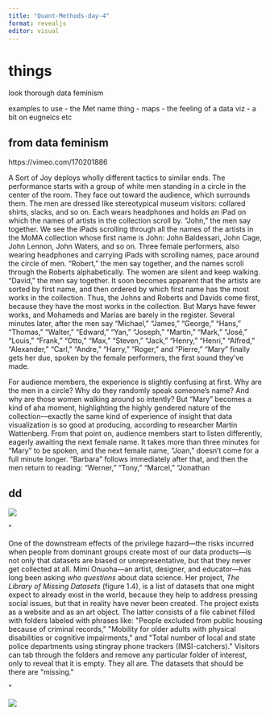 ```yaml
---
title: "Quant-Methods-day-4"
format: revealjs
editor: visual
---
```


# things

look thorough data feminism

examples to use - the Met name thing - maps - the feeling of a data viz - a bit on eugneics etc

## from data feminism

https://vimeo.com/170201886

::: notes
A Sort of Joy deploys wholly different tactics to similar ends. The performance starts with a group of white men standing in a circle in the center of the room. They face out toward the audience, which surrounds them. The men are dressed like stereotypical museum visitors: collared shirts, slacks, and so on. Each wears headphones and holds an iPad on which the names of artists in the collection scroll by. "John," the men say together. We see the iPads scrolling through all the names of the artists in the MoMA collection whose first name is John: John Baldessari, John Cage, John Lennon, John Waters, and so on. Three female performers, also wearing headphones and carrying iPads with scrolling names, pace around the circle of men. "Robert," the men say together, and the names scroll through the Roberts alphabetically. The women are silent and keep walking. "David," the men say together. It soon becomes apparent that the artists are sorted by first name, and then ordered by which first name has the most works in the collection. Thus, the Johns and Roberts and Davids come first, because they have the most works in the collection. But Marys have fewer works, and Mohameds and Marías are barely in the register. Several minutes later, after the men say "Michael," "James," "George," "Hans," "Thomas," "Walter," "Edward," "Yan," "Joseph," "Martin," "Mark," "José," "Louis," "Frank," "Otto," "Max," "Steven," "Jack," "Henry," "Henri," "Alfred," "Alexander," "Carl," "Andre," "Harry," "Roger," and "Pierre," "Mary" finally gets her due, spoken by the female performers, the first sound they've made.

For audience members, the experience is slightly confusing at first. Why are the men in a circle? Why do they randomly speak someone's name? And why are those women walking around so intently? But "Mary" becomes a kind of aha moment, highlighting the highly gendered nature of the collection---exactly the same kind of experience of insight that data visualization is so good at producing, according to researcher Martin Wattenberg. From that point on, audience members start to listen differently, eagerly awaiting the next female name. It takes more than three minutes for "Mary" to be spoken, and the next female name, "Joan," doesn't come for a full minute longer. "Barbara" follows immediately after that, and then the men return to reading: "Werner," "Tony," "Marcel," "Jonathan
:::

## 

## dd

![](https://resize-v3.pubpub.org/eyJidWNrZXQiOiJhc3NldHMucHVicHViLm9yZyIsImtleSI6Imc1OXFxN3VvLzAxNTgzODg3Njg1OTAyLmpwZyIsImVkaXRzIjp7InJlc2l6ZSI6eyJ3aWR0aCI6MTYwMCwiZml0IjoiaW5zaWRlIiwid2l0aG91dEVubGFyZ2VtZW50Ijp0cnVlfX19)

"

One of the downstream effects of the privilege hazard---the risks incurred when people from dominant groups create most of our data products---is not only that datasets are biased or unrepresentative, but that they never get collected at all. Mimi Onuoha---an artist, designer, and educator---has long been asking *who questions* about data science. Her project, *The Library of Missing Datasets* (figure 1.4), is a list of datasets that one might expect to already exist in the world, because they help to address pressing social issues, but that in reality have never been created. The project exists as a website and as an art object. The latter consists of a file cabinet filled with folders labeled with phrases like: \"People excluded from public housing because of criminal records,\" \"Mobility for older adults with physical disabilities or cognitive impairments,\" and \"Total number of local and state police departments using stingray phone trackers (IMSI-catchers).\" Visitors can tab through the folders and remove any particular folder of interest, only to reveal that it is empty. They all are. The datasets that should be there are \"missing.\"

"

![](https://resize-v3.pubpub.org/eyJidWNrZXQiOiJhc3NldHMucHVicHViLm9yZyIsImtleSI6ImE2M3hvam44LzUxNTgzODg3Njg1ODg3LmpwZyIsImVkaXRzIjp7InJlc2l6ZSI6eyJ3aWR0aCI6MTYwMCwiZml0IjoiaW5zaWRlIiwid2l0aG91dEVubGFyZ2VtZW50Ijp0cnVlfX19)
